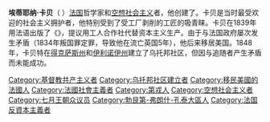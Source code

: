 '''埃蒂耶纳·卡贝'''（{{lang-fr|Étienne Cabet}} {{bd|1788年|1月1日|1856年|11月9日}}）[[法国|法国]]哲学家和[[空想社会主义|空想社会主义]]者，他创建了{{le|伊卡里亚运动|Icarians}}。卡贝是当时最受欢迎的社会主义拥护者，他特别受到了受工厂剥削的工匠的吸青睐。卡贝在1839年用法语出版了《{{le|伊加利亚旅行记|The Voyage to Icaria}}》，提议用工人合作社代替资本主义生产。由于与法国政府屡次发生矛盾（1834年叛国罪定罪，导致他在流亡英国5年），他后来移居美国。1848年，卡贝特在[[得克萨斯州|得克萨斯州]]和[[伊利诺伊州|伊利诺伊州]]建立了乌托邦社区，但因与追随者产生矛盾而未能成功。

{{Socialism}}
{{Authority control}}
[[Category:基督教共产主义者|Category:基督教共产主义者]]
[[Category:乌托邦社区建立者|Category:乌托邦社区建立者]]
[[Category:移民美國的法國人|Category:移民美國的法國人]]
[[Category:法國社會主義者|Category:法國社會主義者]]
[[Category:第戎人|Category:第戎人]]
[[Category:空想社会主义者|Category:空想社会主义者]]
[[Category:七月王朝众议员|Category:七月王朝众议员]]
[[Category:勃艮第-弗朗什-孔泰大區人|Category:勃艮第-弗朗什-孔泰大區人]]
[[Category:法国反資本主義者|Category:法国反資本主義者]]